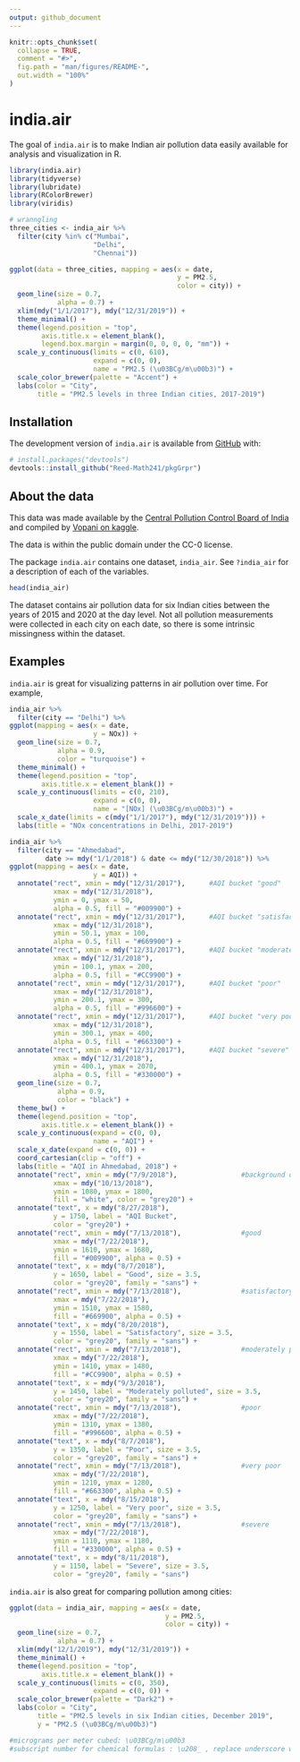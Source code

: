 ```yaml
---
output: github_document
---
```


<!-- README.md is generated from README.Rmd. Please edit that file -->

<!-- You'll still need to render `README.Rmd` regularly, to keep `README.md` up-to-date. `devtools::build_readme()` is handy for this.  -->

```r
knitr::opts_chunk$set(
  collapse = TRUE,
  comment = "#>",
  fig.path = "man/figures/README-",
  out.width = "100%"
)
```

# india.air

<!-- badges: start -->
<!-- badges: end -->

The goal of `india.air` is to make Indian air pollution data easily available for analysis and visualization in R.

```r
library(india.air)
library(tidyverse)
library(lubridate)
library(RColorBrewer)
library(viridis)
```


```r
# wranngling
three_cities <- india_air %>%
  filter(city %in% c("Mumbai",
                     "Delhi",
                     "Chennai"))
```


```r
ggplot(data = three_cities, mapping = aes(x = date,
                                          y = PM2.5,
                                          color = city)) +
  geom_line(size = 0.7,
            alpha = 0.7) +
  xlim(mdy("1/1/2017"), mdy("12/31/2019")) +
  theme_minimal() +
  theme(legend.position = "top",
        axis.title.x = element_blank(),
        legend.box.margin = margin(0, 0, 0, 0, "mm")) +
  scale_y_continuous(limits = c(0, 610),
                     expand = c(0, 0),
                     name = "PM2.5 (\u03BCg/m\u00b3)") +
  scale_color_brewer(palette = "Accent") +
  labs(color = "City",
       title = "PM2.5 levels in three Indian cities, 2017-2019")
```


## Installation

The development version of `india.air` is available from [GitHub](https://github.com/) with:

```r
# install.packages("devtools")
devtools::install_github("Reed-Math241/pkgGrpr")
```

## About the data

This data was made available by the [Central Pollution Control Board of India](https://cpcb.nic.in/) and compiled by [Vopani on kaggle](https://www.kaggle.com/rohanrao/air-quality-data-in-india).

The data is within the public domain under the CC-0 license.

The package `india.air` contains one dataset, `india_air`. See `?india_air` for a description of each of the variables.

```r
head(india_air)
```

The dataset contains air pollution data for six Indian cities between the years of 2015 and 2020 at the day level. Not all pollution measurements were collected in each city on each date, so there is some intrinsic missingness within the dataset.


## Examples

`india.air` is great for visualizing patterns in air pollution over time. For example,

```r
india_air %>%
  filter(city == "Delhi") %>%
ggplot(mapping = aes(x = date,
                     y = NOx)) +
  geom_line(size = 0.7,
            alpha = 0.9,
            color = "turquoise") +
  theme_minimal() +
  theme(legend.position = "top",
        axis.title.x = element_blank()) +
  scale_y_continuous(limits = c(0, 210),
                     expand = c(0, 0),
                     name = "[NOx] (\u03BCg/m\u00b3)") +
  scale_x_date(limits = c(mdy("1/1/2017"), mdy("12/31/2019"))) +
  labs(title = "NOx concentrations in Delhi, 2017-2019")
```

```r
india_air %>%
  filter(city == "Ahmedabad",
         date >= mdy("1/1/2018") & date <= mdy("12/30/2018")) %>%
ggplot(mapping = aes(x = date,
                     y = AQI)) +
  annotate("rect", xmin = mdy("12/31/2017"),      #AQI bucket "good"
           xmax = mdy("12/31/2018"),
           ymin = 0, ymax = 50,
           alpha = 0.5, fill = "#009900") +
  annotate("rect", xmin = mdy("12/31/2017"),      #AQI bucket "satisfactory"
           xmax = mdy("12/31/2018"),
           ymin = 50.1, ymax = 100,
           alpha = 0.5, fill = "#669900") +
  annotate("rect", xmin = mdy("12/31/2017"),      #AQI bucket "moderately polluted"
           xmax = mdy("12/31/2018"),
           ymin = 100.1, ymax = 200,
           alpha = 0.5, fill = "#CC9900") +
  annotate("rect", xmin = mdy("12/31/2017"),      #AQI bucket "poor"
           xmax = mdy("12/31/2018"),
           ymin = 200.1, ymax = 300,
           alpha = 0.5, fill = "#996600") +
  annotate("rect", xmin = mdy("12/31/2017"),      #AQI bucket "very poor"
           xmax = mdy("12/31/2018"),
           ymin = 300.1, ymax = 400,
           alpha = 0.5, fill = "#663300") +
  annotate("rect", xmin = mdy("12/31/2017"),      #AQI bucket "severe"
           xmax = mdy("12/31/2018"),
           ymin = 400.1, ymax = 2070,
           alpha = 0.5, fill = "#330000") +
  geom_line(size = 0.7,
            alpha = 0.9,
            color = "black") +
  theme_bw() +
  theme(legend.position = "top",
        axis.title.x = element_blank()) +
  scale_y_continuous(expand = c(0, 0),
                     name = "AQI") +
  scale_x_date(expand = c(0, 0)) +
  coord_cartesian(clip = "off") +
  labs(title = "AQI in Ahmedabad, 2018") +
  annotate("rect", xmin = mdy("7/9/2018"),                #background of key
           xmax = mdy("10/13/2018"),
           ymin = 1080, ymax = 1800,
           fill = "white", color = "grey20") +
  annotate("text", x = mdy("8/27/2018"),
           y = 1750, label = "AQI Bucket",
           color = "grey20") +
  annotate("rect", xmin = mdy("7/13/2018"),               #good
           xmax = mdy("7/22/2018"),
           ymin = 1610, ymax = 1680,
           fill = "#009900", alpha = 0.5) +
  annotate("text", x = mdy("8/7/2018"),
           y = 1650, label = "Good", size = 3.5,
           color = "grey20", family = "sans") +
  annotate("rect", xmin = mdy("7/13/2018"),               #satisfactory
           xmax = mdy("7/22/2018"),
           ymin = 1510, ymax = 1580,
           fill = "#669900", alpha = 0.5) +
  annotate("text", x = mdy("8/20/2018"),
           y = 1550, label = "Satisfactory", size = 3.5,
           color = "grey20", family = "sans") +
  annotate("rect", xmin = mdy("7/13/2018"),               #moderately polluted
           xmax = mdy("7/22/2018"),
           ymin = 1410, ymax = 1480,
           fill = "#CC9900", alpha = 0.5) +
  annotate("text", x = mdy("9/3/2018"),
           y = 1450, label = "Moderately polluted", size = 3.5,
           color = "grey20", family = "sans") +
  annotate("rect", xmin = mdy("7/13/2018"),               #poor
           xmax = mdy("7/22/2018"),
           ymin = 1310, ymax = 1380,
           fill = "#996600", alpha = 0.5) +
  annotate("text", x = mdy("8/7/2018"),
           y = 1350, label = "Poor", size = 3.5,
           color = "grey20", family = "sans") +
  annotate("rect", xmin = mdy("7/13/2018"),               #very poor
           xmax = mdy("7/22/2018"),
           ymin = 1210, ymax = 1280,
           fill = "#663300", alpha = 0.5) +
  annotate("text", x = mdy("8/15/2018"),
           y = 1250, label = "Very poor", size = 3.5,
           color = "grey20", family = "sans") +
  annotate("rect", xmin = mdy("7/13/2018"),               #severe
           xmax = mdy("7/22/2018"),
           ymin = 1110, ymax = 1180,
           fill = "#330000", alpha = 0.5) +
  annotate("text", x = mdy("8/11/2018"),
           y = 1150, label = "Severe", size = 3.5,
           color = "grey20", family = "sans")
```


`india.air` is also great for comparing pollution among cities:

```r
ggplot(data = india_air, mapping = aes(x = date,
                                       y = PM2.5,
                                       color = city)) +
  geom_line(size = 0.7,
            alpha = 0.7) +
  xlim(mdy("12/1/2019"), mdy("12/31/2019")) +
  theme_minimal() +
  theme(legend.position = "top",
        axis.title.x = element_blank()) +
  scale_y_continuous(limits = c(0, 350),
                     expand = c(0, 0)) +
  scale_color_brewer(palette = "Dark2") +
  labs(color = "City",
       title = "PM2.5 levels in six Indian cities, December 2019",
       y = "PM2.5 (\u03BCg/m\u00b3)")

#micrograms per meter cubed: \u03BCg/m\u00b3
#subscript number for chemical formulas : \u208_ , replace underscore with desired number
```






